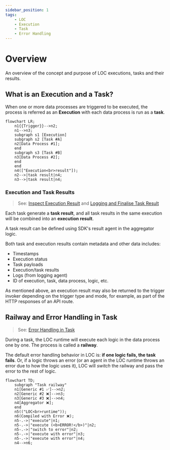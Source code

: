```yaml
---
sidebar_position: 1
tags:
    - LOC
    - Execution
    - Task
    - Error Handling
---
```


# Overview

An overview of the concept and purpose of LOC executions, tasks and their results.

## What is an Execution and a Task?

When one or more data processes are triggered to be executed, the process is referred as an **Execution** with each data process is run as a **task**.

```mermaid
flowchart LR;
    n1{{Trigger}}-->n2;
    n1-->n3;
    subgraph s1 [Execution]
    subgraph s2 [Task #A]
    n2[Data Process #1];
    end
    subgraph s3 [Task #B]
    n3[Data Process #2];
    end
    end
    n4(["Execution<br>result"]);
    n2-->|task result|n4;
    n3-->|task result|n4;
```

### Execution and Task Results

> See: [Inspect Execution Result](/main/feature/execution-and-task/view) and [Logging and Finalise Task Result](/main/feature/execution-and-task/logging-and-finalise)

Each task generate a **task result**, and all task results in the same execution will be combined into an **execution result**.

A task result can be defined using SDK's result agent in the aggregator logic.

Both task and execution results contain metadata and other data includes:

-   Timestamps
-   Execution status
-   Task payloads
-   Execution/task results
-   Logs (from logging agent)
-   ID of execution, task, data process, logic, etc.

As mentioned above, an execution result may also be returned to the trigger invoker depending on the trigger type and mode, for example, as part of the HTTP responses of an API route.

## Railway and Error Handling in Task

> See: [Error Handling in Task](/main/feature/execution-and-task/error-handling)

During a task, the LOC runtime will execute each logic in the data process one by one. The process is called a **railway**.

The default error handling behavior in LOC is: **if one logic fails, the task fails**. Or, if a logic throws an error (or an agent in the LOC runtime throws an error due to how the logic uses it), LOC will _switch_ the railway and pass the error to the rest of logic.

```mermaid
flowchart TD;
    subgraph "Task railway"
    n1[Generic #1 ✅]-->n2;
    n2[Generic #2 ❌]-->n3;
    n3[Generic #3 ❌]-->n4;
    n4[Aggregator ❌];
    end
    n5(("LOC<br>runtime"));
    n6(Compiled with Error ❌);
    n5-.->|"execute"|n1;
    n5-.->|"execute (<b>ERROR!</b>)"|n2;
    n5-.->|"switch to error"|n2;
    n5-.->|"execute with error"|n3;
    n5-.->|"execute with error"|n4;
    n4-->n6;
```
